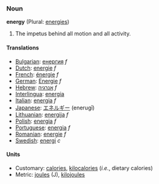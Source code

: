 ===Noun===
'''energy''' (Plural: [[energies]])

#The impetus behind all motion and all activity.

==== Translations ====
*[[Bulgarian]]: [[енергия]] ''f''
*[[Dutch]]: [[energie]] ''f''
*[[French]]: [[énergie]] ''f''
*[[German]]: [[Energie]] ''f''
*[[Hebrew]]: [[אנרגיה]] ''f''
*[[Interlingua]]: [[energia]]
*[[Italian]]:  [[energia]] ''f'' 
*[[Japanese]]: [[エネルギー]] (enerugī)
*[[Lithuanian]]: [[energija]] ''f''
*[[Polish]]: [[energia]] ''f''
*[[Portuguese]]: [[energia]] ''f''
*[[Romanian]]: [[energie]] ''f''
*[[Swedish]]: [[energi]] ''c''

====Units====

*Customary: [[calorie]]s, [[kilocalorie]]s (''i.e.'', dietary calories)
*Metric: [[joule]]s (J), [[kilojoule]]s